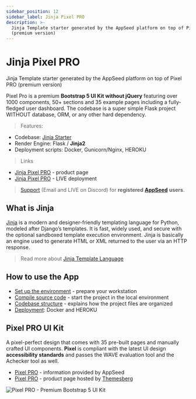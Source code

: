 ```yaml
---
sidebar_position: 12
sidebar_label: Jinja Pixel PRO
description: >-
  Jinja Template starter generated by the AppSeed platform on top of Pixel PRO
  (premium version)
---
```


# Jinja Pixel PRO

<SubHeading>Jinja Template starter generated by the AppSeed platform on top of Pixel PRO (premium version)</SubHeading>

Pixel Pro is a premium **Bootstrap 5 UI Kit without jQuery** featuring over 1000 components, 50+ sections and 35 example pages including a fully-fledged user dashboard. The codebase is a super simple Flask project WITHOUT database, ORM, or any other hard dependency.

> Features:

- Codebase: [Jinja Starter](../../boilerplate-code/jinja.mdx)
- Render Engine: Flask / **Jinja2**
- Deployment scripts: Docker, Gunicorn/Nginx, HEROKU

> Links

- [Jinja Pixel PRO](https://appseed.us/jinja-template/jinja-pixel-uikit-pro) - product page
- [Jinja Pixel PRO](https://jinja-pixel-pro.appseed-srv1.com/) - LIVE deployment

> [Support](https://appseed.us/support) (Email and LIVE on Discord) for **registered** [**AppSeed**](https://appseed.us/) **users**.

## What is Jinja

[Jinja](https://jinja.palletsprojects.com/en/2.11.x/) is a modern and designer-friendly templating language for Python, modeled after Django’s templates. It is fast, widely used, and secure with the optional sandboxed template execution environment. Jinja is basically an engine used to generate HTML or XML returned to the user via an HTTP response.

> Read more about [Jinja Template Language](../../content/what-is/jinja.mdx)

## How to use the App

- [Set up the environment](../../boilerplate-code/jinja.mdx#environment) - prepare your workstation
- [Compile source code](../../boilerplate-code/jinja.mdx#build-the-app) - start the project in the local environment
- [Codebase structure](../../boilerplate-code/jinja.mdx#codebase-structure) - explains how the project files are organized
- [Deployment](../../boilerplate-code/jinja.mdx#deployment): Docker and HEROKU

## Pixel PRO UI Kit

A pixel-perfect design that comes with 35 pre-built pages and manually crafted UI components. **Pixel** is compliant with the latest UI design **accessibility standards** and passes the WAVE evaluation tool and the Achecker tool as well.

- [Pixel PRO](../../content/bootstrap-template/pixel-pro.mdx) - information provided by AppSeed
- [Pixel PRO](https://themesberg.com/product/ui-kit/pixel-pro-premium-bootstrap-5-ui-kit) - product page hosted by [Themesberg](../../content/partners/themesberg.mdx)

![Pixel PRO - Premium Bootstrap 5 UI Kit](../../../static/assets/docs-cover-pixel-pro.jpg)
